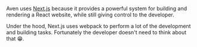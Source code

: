 Aven uses [Next.js](https://nextjs.org/) because it provides a powerful system for building and rendering a React website, while still giving control to the developer.

Under the hood, Next.js uses webpack to perform a lot of the development and building tasks. Fortunately the developer doesn't need to think about that 😁.

